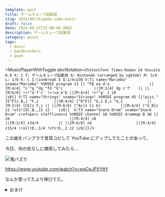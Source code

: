 ```yaml
---
template: post
title: ゲームキューブ起動音
slug: 2024/09/21/game-cube-music
draft: false
date: 2024-09-21T15:00:00.000Z
description: ゲームキューブ起動音
category: music
tags:
  - music
  - bandbrothers
  - poem
---
```



<MusicPlayerWithToggle
  abcNotation={`
%%textfont Times-Roman 14
%%scale 0.8
X: 1
T: ゲームキューブ起動音
A: Nintendo (arranged by sgktmk)
M: 3/4
L: 1/8
K: C
I:linebreak $
Q:1/4=230
V:T1 name="Marimba" sname="Marimba"
%%MIDI program 13
[| ^FB ea d'a                  ||[M:4/4] ^c'^g ^dg ^fd ^G^c              ||[M:2/4] dg c'f'   ||
||[M:6/8] !>!^a'f'c' !>!=a'e'b ||[M:4/4] !>!^g' z z6                     |z8|]
V:T2 name="Strings" sname="Strings"
%%MIDI program 45
[|"pizz."[E^F]z B,z ^F,z       ||[M:4/4] [^D^F]z ^G,z D,z ^G,z           ||[M:2/4] [CE]z F,z ||
||[M:6/8] [^Ac]z Cz Ez         ||[M:4/4] [^G_B]z z2 !sfz![EC_B,,]2 z2    |z8|] 
V:T3 name="Snare Drum" sname="Snare Drum" cref=perc stafflines=1
%%MIDI channel 10
%%MIDI drummap B 38
[| z6                           ||[M:4/4] z8                               ||[M:2/4] z24/4         ||
||[M:6/8] z6                    ||[M:4/4] z15/4 !roll!D,,1/4 !sfz!D,,2 z2 |z8|]
  `}
/>

この曲をバンブラで昔耳コピして YouTube にアップしてたことがあって、

今日、何の気なしに検索してみたら...

![鬼バズり](/static/images/blog/2024/09/youtube-gamecube.png)

https://www.youtube.com/watch?v=waCpJPXYttY

なんか思ってたより伸びてた。

<details>
  <summary>おまけ</summary>

頑張って打ち込んだ楽譜（ABC 記法）

```abc
%%textfont Times-Roman 14
%%scale 0.8
X: 1
T: ゲームキューブ起動音
A: Nintendo (arranged by sgktmk)
M: 3/4
L: 1/8
K: C
I:linebreak $
Q:1/4=230
V:T1 name="Marimba" sname="Marimba"
%%MIDI program 13
[| ^FB ea d'a                  ||[M:4/4] ^c'^g ^dg ^fd ^G^c              ||[M:2/4] dg c'f'   ||
||[M:6/8] !>!^a'f'c' !>!=a'e'b ||[M:4/4] !>!^g' z z6                     |z8|]
V:T2 name="Strings" sname="Strings"
%%MIDI program 45
[|"pizz."[E^F]z B,z ^F,z       ||[M:4/4] [^D^F]z ^G,z D,z ^G,z           ||[M:2/4] [CE]z F,z ||
||[M:6/8] [^Ac]z Cz Ez         ||[M:4/4] [^G_B]z z2 !sfz![EC_B,,]2 z2    |z8|]
V:T3 name="Snare Drum" sname="Snare Drum" cref=perc stafflines=1
%%MIDI channel 10
%%MIDI drummap B 38
[| z6                           ||[M:4/4] z8                               ||[M:2/4] z24/4         ||
||[M:6/8] z6                    ||[M:4/4] z15/4 !roll!D,,1/4 !sfz!D,,2 z2 |z8|]
```

</details>
